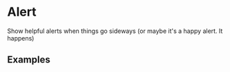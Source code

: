 
<Meta of={AlertStories} />

# Alert

Show helpful alerts when things go sideways (or maybe it's a happy alert. It happens)

## Examples

<Canvas of={AlertStories.Default} />

<Canvas of={AlertStories.Warning} />
